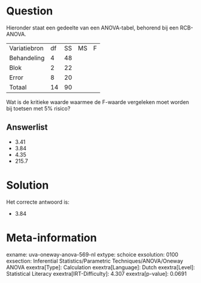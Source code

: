 Question
========

Hieronder staat een gedeelte van een ANOVA-tabel, behorend bij een
RCB-ANOVA.

  -------------- ---- ---- ---- ---
  Variatiebron   df   SS   MS   F
  Behandeling    4    48         
  Blok           2    22         
  Error          8    20         
  Totaal         14   90         
  -------------- ---- ---- ---- ---

Wat is de kritieke waarde waarmee de F-waarde vergeleken moet worden bij
toetsen met 5% risico?

Answerlist
----------

* 3.41
* 3.84
* 4.35
* 215.7

Solution
========

Het correcte antwoord is: 

* 3.84

Meta-information
================
exname: uva-oneway-anova-569-nl
extype: schoice
exsolution: 0100
exsection: Inferential Statistics/Parametric Techniques/ANOVA/Oneway ANOVA
exextra[Type]: Calculation
exextra[Language]: Dutch
exextra[Level]: Statistical Literacy
exextra[IRT-Difficulty]: 4.307
exextra[p-value]: 0.0691
